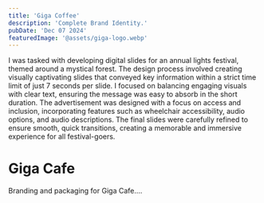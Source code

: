 ```yaml
---
title: 'Giga Coffee'
description: 'Complete Brand Identity.'
pubDate: 'Dec 07 2024'
featuredImage: '@assets/giga-logo.webp'
---
```


I was tasked with developing digital slides for an annual lights festival, themed around a mystical forest. The design process involved creating visually captivating slides that conveyed key information within a strict time limit of just 7 seconds per slide. I focused on balancing engaging visuals with clear text, ensuring the message was easy to absorb in the short duration. The advertisement was designed with a focus on access and inclusion, incorporating features such as wheelchair accessibility, audio options, and audio descriptions. The final slides were carefully refined to ensure smooth, quick transitions, creating a memorable and immersive experience for all festival-goers.




<ProjectImage path={image1} alt="Giga logo"/>


<ProjectImage path={image2} alt="Giga menu"/>


<ProjectImage path={image3} alt="Giga Cafe"/>


<ProjectImage path={image4} alt="Giga Coffee"/>
<ProjectImage path={image5} alt="Giga Coffee"/>
<ProjectImage path={image6} alt="Giga Coffee"/>
<ProjectImage path={image7} alt="Giga Coffee"/>
<ProjectImage path={image8} alt="Giga Coffee"/>


# Giga Cafe


Branding and packaging for Giga Cafe....
